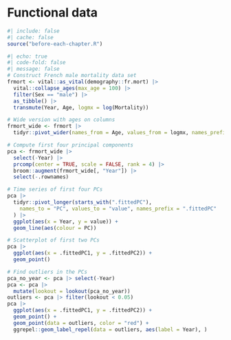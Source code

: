 # Functional data {#sec-noneuclidean}

```r
#| include: false
#| cache: false
source("before-each-chapter.R")
```

```r
#| echo: true
#| code-fold: false
#| message: false
# Construct French male mortality data set
frmort <- vital::as_vital(demography::fr.mort) |>
  vital::collapse_ages(max_age = 100) |>
  filter(Sex == "male") |>
  as_tibble() |>
  transmute(Year, Age, logmx = log(Mortality))

# Wide version with ages on columns
frmort_wide <- frmort |>
  tidyr::pivot_wider(names_from = Age, values_from = logmx, names_prefix = "Age")

# Compute first four principal components
pca <- frmort_wide |>
  select(-Year) |>
  prcomp(center = TRUE, scale = FALSE, rank = 4) |>
  broom::augment(frmort_wide[, "Year"]) |>
  select(-.rownames)

# Time series of first four PCs
pca |>
  tidyr::pivot_longer(starts_with(".fittedPC"),
    names_to = "PC", values_to = "value", names_prefix = ".fittedPC"
  ) |>
  ggplot(aes(x = Year, y = value)) +
  geom_line(aes(colour = PC))

# Scatterplot of first two PCs
pca |>
  ggplot(aes(x = .fittedPC1, y = .fittedPC2)) +
  geom_point()

# Find outliers in the PCs
pca_no_year <- pca |> select(-Year)
pca <- pca |>
  mutate(lookout = lookout(pca_no_year))
outliers <- pca |> filter(lookout < 0.05)
pca |>
  ggplot(aes(x = .fittedPC1, y = .fittedPC2)) +
  geom_point() +
  geom_point(data = outliers, color = "red") +
  ggrepel::geom_label_repel(data = outliers, aes(label = Year), )
```
